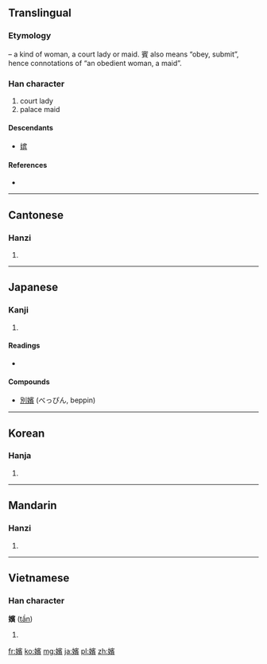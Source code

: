{{also|嫔}}
==Translingual==
{{Hani-forms|[[嫔]]|嬪}}

===Etymology===
{{Han compound|女|t1=woman|賓|ls=psc|c1=s|c2=p}} – a kind of woman, a court lady or maid. 賓 also means “obey, submit”, hence connotations of “an obedient woman, a maid”.

===Han character===
{{Han char|rn=38|rad=女|as=14|sn=17|four=4348<sub>6</sub>|canj=女十一金 (VJMC)}}

# court lady
# palace maid

====Descendants====
* [[嫔]]

====References====
* {{Han ref|kx=0272.370|dkj=06819|dj=0541.020|hdz=21087.190|uh=5B2A|ud=23338|bh=C0A7|bd=49319}}

----

==Cantonese==

===Hanzi===
{{yue-hanzi|jyut=|y=pan4|sim=嫔}}

# {{defn|lang=yue|sort=女14}}

----

==Japanese==

===Kanji===
{{ja-kanji|grade=|rs=女14}}

# {{defn|lang=ja|sort=女14}}

====Readings====
* {{ja-readings|on=[[ひん]] (hin)|kun=[[ひめ]] (hime)}}

====Compounds====
* [[別嬪]] (べっぴん, beppin)

----

==Korean==

===Hanja===
{{ko-hanja|hangeul=빈|rv=bin|mr=pin}}

# {{defn|lang=ko|sort=女14}}

----

==Mandarin==

===Hanzi===
{{cmn-hanzi|sim=嫔|pin=[[pín]] ([[pin2]])|wg=p'in<sup>2</sup>}}

# {{defn|lang=cmn|sort=女14}}

----

==Vietnamese==

===Han character===
'''嬪''' ([[tần]])

# {{defn|lang=vi}}

[[fr:嬪]]
[[ko:嬪]]
[[mg:嬪]]
[[ja:嬪]]
[[pl:嬪]]
[[zh:嬪]]